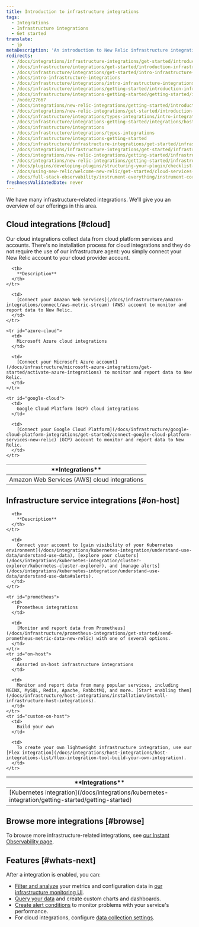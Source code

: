 ```yaml
---
title: Introduction to infrastructure integrations
tags:
  - Integrations
  - Infrastructure integrations
  - Get started
translate:
  - jp
metaDescription: 'An introduction to New Relic infrastructure integrations: how they work, what data they collect, and what integrations are available.'
redirects:
  - /docs/integrations/infrastructure-integrations/get-started/introduction-infrastructure-integrations
  - /docs/infrastructure/integrations/get-started/introduction-infrastructure-integrations
  - /docs/infrastructure/integrations/get-started/intro-infrastructure-integrations
  - /docs/intro-infrastructure-integrations
  - /docs/infrastructure/integrations/intro-infrastructure-integrations
  - /docs/infrastructure/integrations/getting-started/introduction-infrastructure-integrations
  - /docs/infrastructure/integrations-getting-started/getting-started/introduction-infrastructure-integrations
  - /node/27667
  - /docs/integrations/new-relic-integrations/getting-started/introduction-infrastructure-integrations
  - /docs/integrations/new-relic-integrations/get-started/introduction-infrastructure-integrations
  - /docs/infrastructure/integrations/types-integrations/intro-integrations
  - /docs/infrastructure/integrations-getting-started/integrations/host-integrations
  - /docs/infrastructure/integrations
  - /docs/infrastructure/integrations/types-integrations
  - /docs/infrastructure/integrations-getting-started
  - /docs/infrastructure/infrastructure-integrations/get-started/infrastructure-integration-dashboards-charts
  - /docs/integrations/infrastructure-integrations/get-started/infrastructure-integration-dashboards-charts
  - /docs/integrations/new-relic-integrations/getting-started/infrastructure-integration-dashboards
  - /docs/integrations/new-relic-integrations/getting-started/infrastructure-integration-dashboards-charts
  - /docs/plugins/developing-plugins/structuring-your-plugin/checklist-developing-plugins
  - /docs/using-new-relic/welcome-new-relic/get-started/cloud-services-integrations
  - /docs/full-stack-observability/instrument-everything/instrument-core-services-applications/cloud-services-integrations
freshnessValidatedDate: never
---
```


We have many infrastructure-related integrations. We'll give you an overview of our offerings in this area. 

## Cloud integrations [#cloud]

Our cloud integrations collect data from cloud platform services and accounts. There's no installation process for cloud integrations and they do not require the use of our infrastructure agent: you simply connect your New Relic account to your cloud provider account.

<table id="overview">
  <thead>
    <tr>
      <th style={{ width: "250px" }}>
        **Integrations**
      </th>

      <th>
        **Description**
      </th>
    </tr>
  </thead>

  <tbody>
    <tr id="aws-cloud">
      <td>
        Amazon Web Services (AWS) cloud integrations
      </td>

      <td>
        [Connect your Amazon Web Services](/docs/infrastructure/amazon-integrations/connect/aws-metric-stream) (AWS) account to monitor and report data to New Relic. 
      </td>
    </tr>

    <tr id="azure-cloud">
      <td>
        Microsoft Azure cloud integrations
      </td>

      <td>
        [Connect your Microsoft Azure account](/docs/infrastructure/microsoft-azure-integrations/get-started/activate-azure-integrations) to monitor and report data to New Relic.
      </td>
    </tr>

    <tr id="google-cloud">
      <td>
        Google Cloud Platform (GCP) cloud integrations
      </td>

      <td>
        [Connect your Google Cloud Platform](/docs/infrastructure/google-cloud-platform-integrations/get-started/connect-google-cloud-platform-services-new-relic) (GCP) account to monitor and report data to New Relic.
      </td>
    </tr>
  </tbody>
</table>

## Infrastructure service integrations [#on-host]

<table>
  <thead>
    <tr>
      <th style={{ width: "250px" }}>
        **Integrations**
      </th>

      <th>
        **Description**
      </th>
    </tr>
  </thead>

  <tbody>
    <tr>
      <td>
        [Kubernetes integration](/docs/integrations/kubernetes-integration/getting-started/getting-started)
      </td>

      <td>
        Connect your account to [gain visibility of your Kubernetes environment](/docs/integrations/kubernetes-integration/understand-use-data/understand-use-data), [explore your clusters](/docs/integrations/kubernetes-integration/cluster-explorer/kubernetes-cluster-explorer), and [manage alerts](/docs/integrations/kubernetes-integration/understand-use-data/understand-use-data#alerts).
      </td>
    </tr>

    <tr id="prometheus">
      <td>
        Prometheus integrations
      </td>

      <td>
        [Monitor and report data from Prometheus](/docs/infrastructure/prometheus-integrations/get-started/send-prometheus-metric-data-new-relic) with one of several options. 
      </td>
    </tr>
    <tr id="on-host">
      <td>
        Assorted on-host infrastructure integrations
      </td>

      <td>
        Monitor and report data from many popular services, including NGINX, MySQL, Redis, Apache, RabbitMQ, and more. [Start enabling them](/docs/infrastructure/host-integrations/installation/install-infrastructure-host-integrations).
      </td>
    </tr>
    <tr id="custom-on-host">
      <td>
        Build your own
      </td>

      <td>
        To create your own lightweight infrastructure integration, use our [Flex integration](/docs/integrations/host-integrations/host-integrations-list/flex-integration-tool-build-your-own-integration).
      </td>
    </tr>
  </tbody>
</table>

## Browse more integrations [#browse]

To browse more infrastructure-related integrations, see [our Instant Observability page](https://newrelic.com/instant-observability?category=infrastructure-and-os).

## Features [#whats-next]

After a integration is enabled, you can:

* [Filter and analyze](/docs/infrastructure/integrations/find-use-infrastructure-integration-data) your metrics and configuration data in [our infrastructure monitoring UI](/docs/infrastructure/new-relic-infrastructure/getting-started/introduction-new-relic-infrastructure).
* [Query your data](/docs/using-new-relic/data/understand-data/query-new-relic-data) and create custom charts and dashboards.
* [Create alert conditions](/docs/alerts/new-relic-alerts/getting-started/alerts-glossary#alert-condition) to monitor problems with your service's performance.
* For cloud integrations, configure [data collection settings](/docs/integrations/new-relic-integrations/getting-started/configure-polling-frequency-data-collection-cloud-integrations).


